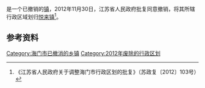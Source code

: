 {{中国乡级行政区|32/06/84/110/000}}

'''{{PAGENAMEBASE}}'''是{{PRC admin/fullname|32/06/84}}一个已撤销的[[行政建制镇|镇]]，2012年11月30日，江苏省人民政府批复同意撤销{{PAGENAMEBASE}}，将其所辖行政区域划归[[悦来镇_(海门市)|悦来镇]]<ref>《江苏省人民政府关于调整海门市行政区划的批复》（苏政复〔2012〕103号）</ref>。

== 参考资料 ==
{{reflist}}

{{江苏行政区划小作品}}
[[Category:海门市已撤消的乡镇|Category:海门市已撤消的乡镇]]
[[Category:2012年废除的行政区划|Category:2012年废除的行政区划]]